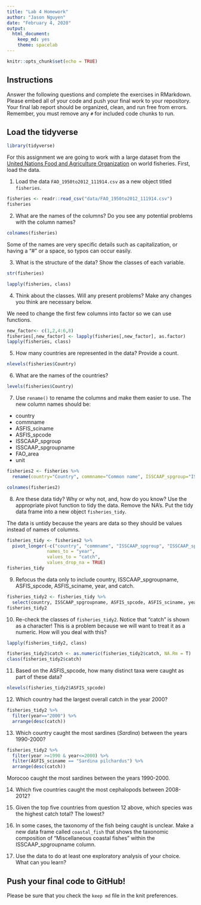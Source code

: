 ```yaml
---
title: "Lab 4 Homework"
author: "Jason Nguyen"
date: "February 4, 2020"
output:
  html_document: 
    keep_md: yes
    theme: spacelab
---
```


```r
knitr::opts_chunk$set(echo = TRUE)
```

## Instructions
Answer the following questions and complete the exercises in RMarkdown. Please embed all of your code and push your final work to your repository. Your final lab report should be organized, clean, and run free from errors. Remember, you must remove any `#` for included code chunks to run.  

## Load the tidyverse
```r
library(tidyverse)
```

For this assignment we are going to work with a large dataset from the [United Nations Food and Agriculture Organization](http://www.fao.org/about/en/) on world fisheries. First, load the data.  

1. Load the data `FAO_1950to2012_111914.csv` as a new object titled `fisheries`.
```r
fisheries <- readr::read_csv("data/FAO_1950to2012_111914.csv")
fisheries
```


2. What are the names of the columns? Do you see any potential problems with the column names?
```r
colnames(fisheries)
```
Some of the names are very specific details such as capitalization, or having a "#" or a space, so typos can occur easily.

3. What is the structure of the data? Show the classes of each variable.
```r
str(fisheries)
```
```r
lapply(fisheries, class)
```


4. Think about the classes. Will any present problems? Make any changes you think are necessary below.

We need to change the first few columns into factor so we can use functions.
```r
new_factor<- c(1,2,4:6,8)
fisheries[,new_factor] <- lapply(fisheries[,new_factor], as.factor)
lapply(fisheries, class)
```

5. How many countries are represented in the data? Provide a count.
```r
nlevels(fisheries$Country)
```

6. What are the names of the countries?
```r
levels(fisheries$Country)
```


7. Use `rename()` to rename the columns and make them easier to use. The new column names should be:  
+ country
+ commname
+ ASFIS_sciname
+ ASFIS_spcode
+ ISSCAAP_spgroup
+ ISSCAAP_spgroupname
+ FAO_area
+ unit

```r
fisheries2 <- fisheries %>% 
  rename(country="Country", commname="Common name", ISSCAAP_spgroup="ISSCAAP group#",  "ISSCAAP_spgroupname"="ISSCAAP taxonomic group" , "ASFIS_spcode"="ASFIS species#", ASFIS_sciname="ASFIS species name", FAO_area="FAO major fishing area", unit="Measure")
```

```r
colnames(fisheries2)
```

8. Are these data tidy? Why or why not, and, how do you know? Use the appropriate pivot function to tidy the data. Remove the NA's. Put the tidy data frame into a new object `fisheries_tidy`.  

The data is untidy because the years are data so they should be values instead of names of columns.
```r
fisheries_tidy <- fisheries2 %>% 
  pivot_longer(-c("country", "commname", "ISSCAAP_spgroup", "ISSCAAP_spgroupname", "ASFIS_spcode", "ASFIS_sciname", "FAO_area", "unit"),
               names_to = "year",
               values_to = "catch",
               values_drop_na = TRUE)
fisheries_tidy
```
  

9. Refocus the data only to include country, ISSCAAP_spgroupname, ASFIS_spcode, ASFIS_sciname, year, and catch.
```r
fisheries_tidy2 <- fisheries_tidy %>% 
  select(country, ISSCAAP_spgroupname, ASFIS_spcode, ASFIS_sciname, year, catch)
fisheries_tidy2
```


10. Re-check the classes of `fisheries_tidy2`. Notice that "catch" is shown as a character! This is a problem because we will want to treat it as a numeric. How will you deal with this?
```r
lapply(fisheries_tidy2, class)
```

```r
fisheries_tidy2$catch <- as.numeric(fisheries_tidy2$catch, NA.Rm = T)
class(fisheries_tidy2$catch)
```

11. Based on the ASFIS_spcode, how many distinct taxa were caught as part of these data?
```r
nlevels(fisheries_tidy2$ASFIS_spcode)
```

12. Which country had the largest overall catch in the year 2000?
```r
fisheries_tidy2 %>% 
  filter(year=="2000") %>% 
  arrange(desc(catch))
```

13. Which country caught the most sardines (_Sardina_) between the years 1990-2000?
```r
fisheries_tidy2 %>%
  filter(year >=1990 & year<=2000) %>% 
  filter(ASFIS_sciname == "Sardina pilchardus") %>%
  arrange(desc(catch))
```
Morocoo caught the most sardines between the years 1990-2000.

14. Which five countries caught the most cephalopods between 2008-2012?


15. Given the top five countries from question 12 above, which species was the highest catch total? The lowest?


16. In some cases, the taxonomy of the fish being caught is unclear. Make a new data frame called `coastal_fish` that shows the taxonomic composition of "Miscellaneous coastal fishes" within the ISSCAAP_spgroupname column.


17. Use the data to do at least one exploratory analysis of your choice. What can you learn?

## Push your final code to GitHub!
Please be sure that you check the `keep md` file in the knit preferences.   
